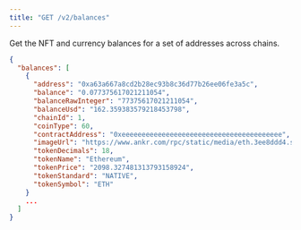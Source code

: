 ```yaml
---
title: "GET /v2/balances"
---
```


Get the NFT and currency balances for a set of addresses across chains.

``` json
{
  "balances": [
    {
      "address": "0xa63a667a8cd2b28ec93b8c36d77b26ee06fe3a5c",
      "balance": "0.077375617021211054",
      "balanceRawInteger": "77375617021211054",
      "balanceUsd": "162.359383579218453798",
      "chainId": 1,
      "coinType": 60,
      "contractAddress": "0xeeeeeeeeeeeeeeeeeeeeeeeeeeeeeeeeeeeeeeee",
      "imageUrl": "https://www.ankr.com/rpc/static/media/eth.3ee8ddd4.svg",
      "tokenDecimals": 18,
      "tokenName": "Ethereum",
      "tokenPrice": "2098.327481313793158924",
      "tokenStandard": "NATIVE",
      "tokenSymbol": "ETH"
    }
    ...
  ]
}
```